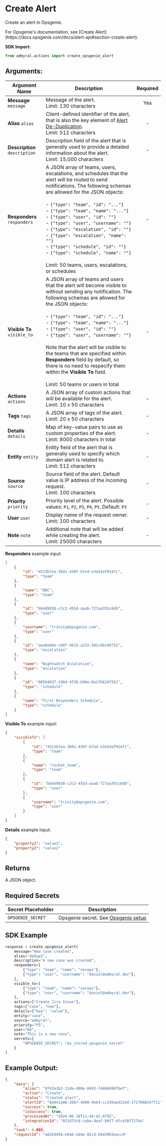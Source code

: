 
# Create Alert

Create an alert in Opsgenie.

<Callout type="info">
	For Opsgenie's documentation, see [Create
	Alert](https://docs.opsgenie.com/docs/alert-api#section-create-alert).
</Callout>

**SDK Import:**

```python
from admyral.actions import create_opsgenie_alert
```

## Arguments:

| Argument Name                 | Description                                                                                                                                                                                                                                                                                                                                                                                                                                                                                                                                                                             | Required |
| ----------------------------- | --------------------------------------------------------------------------------------------------------------------------------------------------------------------------------------------------------------------------------------------------------------------------------------------------------------------------------------------------------------------------------------------------------------------------------------------------------------------------------------------------------------------------------------------------------------------------------------- | :------: |
| **Message** `message`         | Message of the alert. <br/> Limit: 130 characters                                                                                                                                                                                                                                                                                                                                                                                                                                                                                                                                       |   Yes    |
| **Alias** `alias`             | Client-defined identifier of the alert, that is also the key element of [Alert De-Duplication](https://support.atlassian.com/opsgenie/docs/what-is-alert-de-duplication/).<br/> Limit: 512 characters                                                                                                                                                                                                                                                                                                                                                                                   |    -     |
| **Description** `description` | Description field of the alert that is generally used to provide a detailed information about the alert. <br/> Limit: 15,000 characters                                                                                                                                                                                                                                                                                                                                                                                                                                                 |    -     |
| **Responders** `responders`   | A JSON array of teams, users, escalations, and schedules that the alert will be routed to send notifications. The following schemas are allowed for the JSON objects: <br/> <br/> - `{"type": "team", "id": "..."}` <br/> - `{"type": "team", "name": "..."}` <br/> - `{"type": "user", "id": ""}` <br/> - `{"type": "user", "username": ""}` <br/> - `{"type": "escalation", "id": ""}` <br/> - `{"type": "escalation", "name": ""}` <br/> - `{"type": "schedule", "id": ""}` <br/> - `{"type": "schedule", "name": ""}` <br/> <br/> Limit: 50 teams, users, escalations, or schedules |    -     |
| **Visible To** `visible_to`   | A JSON array of teams and users that the alert will become visible to without sending any notification. The following schemas are allowed for the JSON objects: <br/> <br/> - `{"type": "team", "id": "..."}` <br/> - `{"type": "team", "name": "..."}` <br/> - `{"type": "user", "id": ""}` <br/> - `{"type": "user", "username": ""}` <br/> <br/> Note that the alert will be visible to the teams that are specified within **Responders** field by default, so there is no need to respecify them within the **Visible To** field. <br/> <br/> Limit: 50 teams or users in total    |    -     |
| **Actions** `actions`         | A JSON array of custom actions that will be available for the alert. <br/> Limit: 10 x 50 characters                                                                                                                                                                                                                                                                                                                                                                                                                                                                                    |    -     |
| **Tags** `tags`               | A JSON array of tags of the alert. <br/> Limit: 20 x 50 characters                                                                                                                                                                                                                                                                                                                                                                                                                                                                                                                      |    -     |
| **Details** `details`         | Map of key-value pairs to use as custom properties of the alert. <br/> Limit: 8000 characters in total                                                                                                                                                                                                                                                                                                                                                                                                                                                                                  |    -     |
| **Entity** `entity`           | Entity field of the alert that is generally used to specify which domain alert is related to. <br/> Limit: 512 characters                                                                                                                                                                                                                                                                                                                                                                                                                                                               |    -     |
| **Source** `source`           | Source field of the alert. Default value is IP address of the incoming request. <br/> Limit: 100 characters                                                                                                                                                                                                                                                                                                                                                                                                                                                                             |    -     |
| **Priority** `priority`       | Priority level of the alert. Possible values: `P1`, `P2`, `P3`, `P4`, `P5`. Default: `P3`                                                                                                                                                                                                                                                                                                                                                                                                                                                                                               |    -     |
| **User** `user`               | Display name of the request owner. <br/> Limit: 100 characters                                                                                                                                                                                                                                                                                                                                                                                                                                                                                                                          |    -     |
| **Note** `note`               | Additional note that will be added while creating the alert. <br/> Limit: 25000 characters                                                                                                                                                                                                                                                                                                                                                                                                                                                                                              |    -     |

**Responders** example input:

```json
[
	{
		"id": "4513b7ea-3b91-438f-b7e4-e3e54af9147c",
		"type": "team"
	},
	{
		"name": "NOC",
		"type": "team"
	},
	{
		"id": "bb4d9938-c3c2-455d-aaab-727aa701c0d8",
		"type": "user"
	},
	{
		"username": "trinity@opsgenie.com",
		"type": "user"
	},
	{
		"id": "aee8a0de-c80f-4515-a232-501c0bc9d715",
		"type": "escalation"
	},
	{
		"name": "Nightwatch Escalation",
		"type": "escalation"
	},
	{
		"id": "80564037-1984-4f38-b98e-8a1f662df552",
		"type": "schedule"
	},
	{
		"name": "First Responders Schedule",
		"type": "schedule"
	}
]
```

**Visible To** example input:

```json
{
	"visibleTo": [
		{
			"id": "4513b7ea-3b91-438f-b7e4-e3e54af9147c",
			"type": "team"
		},
		{
			"name": "rocket_team",
			"type": "team"
		},
		{
			"id": "bb4d9938-c3c2-455d-aaab-727aa701c0d8",
			"type": "user"
		},
		{
			"username": "trinity@opsgenie.com",
			"type": "user"
		}
	]
}
```

**Details** example input:

```json
{
	"property1": "value1",
	"property2": "value2"
}
```

## Returns

A JSON object.

## Required Secrets

| Secret Placeholder | Description                                                            |
| ------------------ | ---------------------------------------------------------------------- |
| `OPSGENIE_SECRET`  | Opsgenie secret. See [Opsgenie setup](/integrations/opsgenie/opsgenie) |

## SDK Example

```python
response = create_opsgenie_alert(
	message="New case created",
	alias="dedup3",
	description="A new case was created",
	responders=[
		{"type": "team", "name": "secops"},
		{"type": "user", "username": "daniel@admyral.dev"},
	],
	visible_to=[
		{"type": "team", "name": "secops"},
		{"type": "user", "username": "daniel@admyral.dev"},
	],
	actions=["Create Jira Issue"],
	tags=["case", "new"],
	details={"key": "value"},
	entity="case",
	source="admyral",
	priority="P5",
	user="Me",
	note="This is a new case",
	secrets={
		"OPSGENIE_SECRET": "my_stored_opsgenie_secret"
	}
)
```

## Example Output:

```json
{
	"data": {
		"alias": "8743a1b2-11da-480e-8493-744660987bef",
		"action": "Create",
		"status": "Created alert",
		"alertId": "6d441a86-2667-4408-9eb4-cc195aed22dd-1717680247711",
		"success": true,
		"isSuccess": true,
		"processedAt": "2024-06-10T11:44:42.079Z",
		"integrationId": "022d73c8-caba-4eaf-b0f7-4fc438f7274a"
	},
	"took": 0.003,
	"requestId": "a82b9456-e8a6-4d4e-82cd-84d3903eecc9"
}
```
